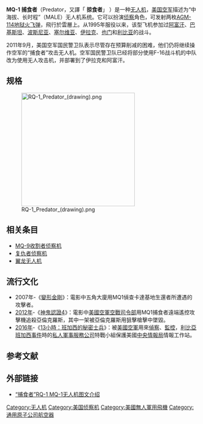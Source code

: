 {{noteTA
|T=zh:MQ-1捕食者无人攻击机;zh-tw:MQ-1掠奪者無人攻擊機;zh-cn:MQ-1捕食者无人攻击机;
|1=捕食者;zh-tw:掠奪者;zh-cn:捕食者;
|2=zh-hant:空中國民兵;zh-hans:空军国民警卫队;
|3=zh-tw:死神;zh-cn:收割者;
}}
{{Infobox Aircraft
|name=MQ-1 捕食者Predator
  |type = [[無人飛行載具|無人攻擊機]]
  |manufacturer = {{link-en|通用原子航空系統|General Atomics Aeronautical Systems}}
  |image =file:MQ-1 Predator unmanned aircraft.jpg
  |first flight = 1994年7月3日
  |introduction = 1995年
  |retired =
  |status = 現役
  |primary user = [[美國空軍|美國空軍]]
  |more users =
  |produced = 1995年–
  |number built = 360架<br><small>（包括285架RQ-1與75架MQ-1）</small><ref >{{Cite web |url=http://www.deagel.com/Unmanned-Combat-Air-Vehicles/MQ-1-Predator_a000517002.aspx |title=存档副本 |accessdate=2011-01-04 |archive-date=2013-10-14 |archive-url=https://web.archive.org/web/20131014024645/http://www.deagel.com/Unmanned-Combat-Air-Vehicles/MQ-1-Predator_a000517002.aspx |dead-url=no }}</ref>
  |program cost=
  |unit cost =  403萬美金（2010年度）{{R|FY2011}}
  |developed from = {{link-en|通用原子GNAT|General Atomics GNAT}}
  |variants with their own articles = {{link-en|MQ-1C灰鷹式無人攻擊機|General Atomics MQ-1C Gray Eagle|MQ-1C灰鷹式攻擊機}}
  |developed into = [[MQ-9|MQ-9死神式偵察機]]
}}

'''MQ-1 捕食者'''（Predator，又譯「 '''掠食者'''」 ）是一种[[无人机|无人机]]，[[美国空军|美国空军]]描述为“中海拔、长时程”（MALE）无人机系统。它可以扮演[[侦察|侦察]]角色，可发射两枚[[AGM-114地狱火飞弹|AGM-114地狱火飞弹]]，飛行於雲層上。从1995年服役以来，该型飞机参加过[[阿富汗|阿富汗]]、[[巴基斯坦|巴基斯坦]]、[[波斯尼亚|波斯尼亚]]、[[塞尔维亚|塞尔维亚]]、[[伊拉克|伊拉克]]、[[也门|也门]]和[[利比亚|利比亚]]的战斗。

2011年9月，美国空军国民警卫队表示尽管存在预算削减的困难，他们仍将继续操作空军的“捕食者”攻击无人机。空军国民警卫队已经将部分使用F-16战斗机的中队改为使用无人攻击机，并部署到了伊拉克和阿富汗。

== 规格 ==
[[File:RQ-1_Predator_(drawing).png|300px]]

{{aircraft specifications
<!-- if you do not understand how to use this template, please ask at [[Wikipedia_talk:WikiProject_Aircraft|Wikipedia talk:WikiProject Aircraft]] -->
<!-- please answer the following questions -->
|plane or copter?=plane
|jet or prop?=prop
<!-- Now, fill out the specs.  Please include units where appropriate (main comes first, alt in parentheses). If an item doesn't apply, like capacity, leave it blank. For additional lines, end your alt units with )</li> and start a new, fully-formatted line with <li> -->
|crew=2名（1名技師及1名傳感器操作員）
|length main=27 英尺
|length alt=8.22 米
|span main=48.7 英尺 
|span alt=14.8 米（依不同飛機生産型號而有變動）
|height main=6.9 英尺
|height alt=2.1 米
|area main=123.3 平方英尺<ref name="warfighterpedia">{{cite web |url=https://wrc.navair-rdte.navy.mil/warfighter_enc/aircraft/UAVs/predator.htm |work=https://wrc.navair-rdte.navy.mil/ |title=RQ-1 Predator information from The Warfighter's Encyclopedia |date=2003-08-14 |deadurl=yes |archiveurl=https://web.archive.org/web/20041015091955/https://wrc.navair-rdte.navy.mil/ |archivedate=2004-10-15 |accessdate=2009-04-23 }}</ref>
|area alt=11.5 平方米
|airfoil=
|empty weight main=1,130 磅<ref name="factsheet">{{Cite web |url=http://www.af.mil/factsheets/factsheet.asp?fsID=122 |title=USAF MQ-1 fact sheet |accessdate=2003-06-23 |archive-date=2003-06-23 |archive-url=https://web.archive.org/web/20030623102733/http://www.af.mil/factsheets/factsheet.asp?fsID=122 |dead-url=no }}</ref>
|empty weight alt=512 公斤
|loaded weight main=2,250 磅
|loaded weight alt=1,020 公斤
|max takeoff weight main=2,250 磅<ref name="factsheet"/>
|max takeoff weight alt=1,020 公斤

|engine (prop)=[[Rotax_914|Rotax 914]]F
|type of prop=渦輪增壓四缸[[發動機|發動機]]
|number of props=1
|power main=115 匹馬力<ref name="factsheet"/>
|power alt=86 千瓦
|power original=

|max speed main=135 英里/時
|max speed alt=117 節, 217 公里/時
|cruise speed main=81–103 英里/時
|cruise speed alt=70–90 節, 130–165 公里/時
|stall speed main=62 英里/時
|stall speed alt=54 節（依不同飛機重量而有變動），100 公里/時
|never exceed speed main=
|never exceed speed alt=
|range main= >2,000 km<ref>"Jane's Unmanned Aerial Vehicles and Targets", Issue Twenty, May 2003, Edited by Kenneth Munson</ref>
|range alt= 3,704 公里，2,302 英里
|ceiling main=25,000 英尺 <ref name="factsheet"/>
|ceiling alt=7,620 米 
|climb rate main= 
|climb rate alt= 
|loading main=
|loading alt=
|thrust/weight=
|power/mass main=
|power/mass alt=
|armament=2個武器挂架
* 2 × [[AGM-114地獄火飛彈|AGM-114地獄火飛彈]]（MQ-1B）
* 2 × [[FIM-92刺針便攜式防空飛彈|FIM-92刺針便攜式防空飛彈]]（MQ-1B）
*[[AGM-179_聯合空地導彈|AGM-179 聯合空地導彈]]
|avionics=
}}

== 相关条目 ==
* [[MQ-9收割者侦察机|MQ-9收割者侦察机]]
* [[复仇者侦察机|复仇者侦察机]]
* [[翼龙无人机|翼龙无人机]]
== 流行文化 ==
* 2007年-《[[變形金剛_(2007年電影)|變形金剛]]》：電影中五角大廈用MQ1偵查卡達基地生還者所遭遇的攻擊者。
* [[2012年|2012年]]-《[[神鬼認證4|神鬼認證4]]》：電影中[[美國空軍空戰司令部|美國空軍空戰司令部]]用MQ1捕食者遠端遙控攻擊機追殺亞倫克羅斯，其中一架被亞倫克羅斯用狙擊槍擊中墜毀。
* [[2016年|2016年]]-《[[13小時：班加西的秘密士兵|13小時：班加西的秘密士兵]]》：被[[美國空軍|美國空軍]]用來[[偵察|偵察]]、[[監控|監控]]，[[利比亞|利比亞]][[班加西事件|班加西事件]]時的[[私人軍事服務公司|私人軍事服務公司]]特戰小組保護美國[[中央情報局|中央情報局]]情報工作站。

== 参考文献 ==
{{reflist|2|refs=
<ref name="FY2011">{{cite web |url=http://www.saffm.hq.af.mil/shared/media/document/AFD-100128-072.pdf |language=en |title=United States Air Force FY 2011 Budget Estimates |publisher=[[美國空軍|美國空軍]] |date=2010-02 |accessdate=2014-03-01 |deadurl=yes |archiveurl=https://web.archive.org/web/20120304052331/http://www.saffm.hq.af.mil/shared/media/document/AFD-100128-072.pdf |archivedate=2012-03-04 }}</ref>
|
<ref>''Parts of this article are taken from the [https://web.archive.org/web/20030623102733/http://www.af.mil/factsheets/factsheet.asp?fsID=122 public domain USAF Fact Sheet]''</ref>
<ref>''This article contains material that originally came from the web article [http://www.vectorsite.net/twuav.html ''Unmanned Aerial Vehicles''] {{Wayback|url=http://www.vectorsite.net/twuav.html |date=20110902194407 }} by Greg Goebel, which exists in the Public Domain.''</ref>
}}

== 外部链接 ==
* [https://web.archive.org/web/20110928074015/http://www.airforceworld.com/heli/RQ-1_MQ-1_MQ-9_Predator_UAV.htm “捕食者”RQ-1 MQ-1无人机图文介绍]
{{Q系列无人机}}
{{DEFAULTSORT:MQ-1}}
[[Category:无人机|Category:无人机]]
[[Category:美国侦察机|Category:美国侦察机]]
[[Category:美國無人軍用飛機|Category:美國無人軍用飛機]]
[[Category:通用原子公司航空器|Category:通用原子公司航空器]]
